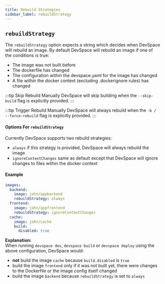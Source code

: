 ```yaml
---
title: Rebuild Strategies
sidebar_label: rebuildStrategy
---
```


## `rebuildStrategy`
The `rebuildStrategy` option expects a string which decides when DevSpace will rebuild an image. By default DevSpace will rebuild an image if one of the conditions is true:
- The image was not built before
- The dockerfile has changed
- The configuration within the devspace.yaml for the image has changed
- A file within the docker context (excluding .dockerignore rules) has changed

:::tip Skip Rebuild Manually
DevSpace will skip building when the `--skip-build` flag is explicitly provided.
:::

:::tip Trigger Rebuild Manually
DevSpace will always rebuild when the `-b / --force-rebuild` flag is explicitly provided.
:::

#### Options For `rebuildStrategy`
Currently DevSpace supports two rebuild strategies:
- `always` if this strategy is provided, DevSpace will always rebuild the image
- `ignoreContextChanges` same as default except that DevSpace will ignore changes to files within the docker context

#### Example
```yaml {4,7}
images:
  backend:
    image: john/appbackend
    rebuildStrategy: always
  frontend:
    image: john/appfrontend
    rebuildStrategy: ignoreContextChanges
  cache:
    image: john/cache
    build:
      disabled: true
```
**Explanation:**  
When running `devspace dev`, `devspace build` or `devspace deploy` using the above configuration, DevSpace would:
- **not** build the image `cache` because `build.disabled` is `true`
- build the image `frontend` only if it was not built yet, there were changes to the Dockerfile or the image config itself changed 
- build the image `backend` because `rebuildStrategy` is set to `always`
